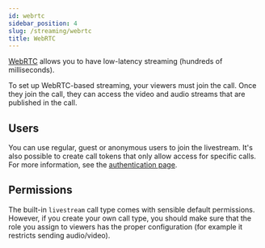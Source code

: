 ```yaml
---
id: webrtc
sidebar_position: 4
slug: /streaming/webrtc
title: WebRTC
---
```


[WebRTC](https://webrtc.org/) allows you to have low-latency streaming (hundreds of milliseconds).

To set up WebRTC-based streaming, your viewers must join the call. Once they join the call, they can access the video and audio streams that are published in the call.

## Users

You can use regular, guest or anonymous users to join the livestream. It's also possible to create call tokens that only allow access for specific calls. For more information, see the [authentication page](../../authentication).

## Permissions

The built-in `livestream` call type comes with sensible default permissions. However, if you create your own call type, you should make sure that the role you assign to viewers has the proper configuration (for example it restricts sending audio/video).
